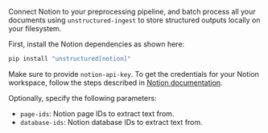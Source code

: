 Connect Notion to your preprocessing pipeline, and batch process all your documents using `unstructured-ingest` to store
structured outputs locally on your filesystem.

First, install the Notion dependencies as shown here:

```bash
pip install "unstructured[notion]"
```

Make sure to provide `notion-api-key`. To get the credentials for your Notion workspace, follow the steps described
in [Notion documentation](https://developers.notion.com/docs/create-a-notion-integration).

Optionally, specify the following parameters:
* `page-ids`: Notion page IDs to extract text from.
* `database-ids`: Notion database IDs to extract text from.

